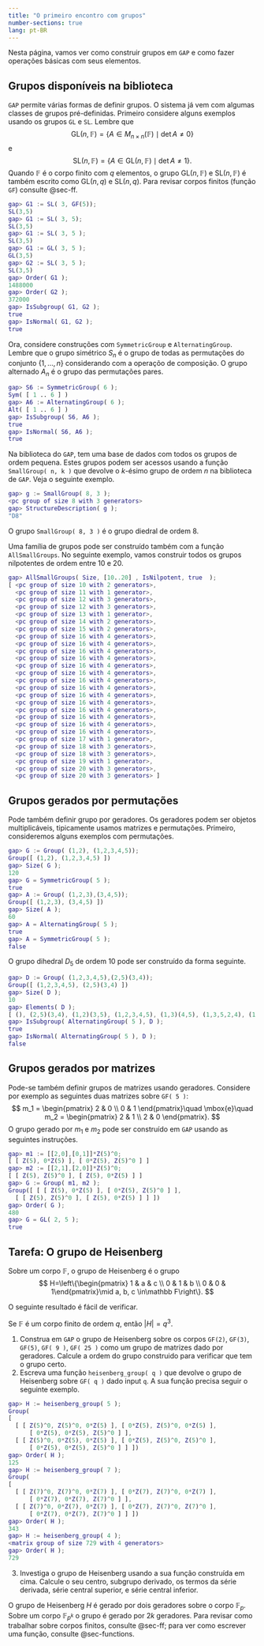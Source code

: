 ```yaml
---
title: "O primeiro encontro com grupos"
number-sections: true
lang: pt-BR
---
```


Nesta página, vamos ver como construir grupos em `GAP` e como fazer operações básicas com seus elementos.

## Grupos disponíveis na biblioteca {#sec-grupos}

:::{.subexample}
`GAP` permite várias formas de definir grupos. O sistema já vem com algumas classes de grupos pré-definidas. Primeiro considere alguns exemplos usando os grupos ``GL`` e ``SL``. Lembre que 
$$
\mbox{GL}(n,\mathbb F)=\{A\in M_{n\times n}(\mathbb F)\mid \det A\neq 0\}
$$
e
$$
\mbox{SL}(n,\mathbb F)=\{A\in \mbox{GL}(n,\mathbb F)\mid \det A\neq 1\}.
$$
Quando $\mathbb F$ é o corpo finito com $q$ elementos, o grupo $\mbox{GL}(n,\mathbb F)$ e $\mbox{SL}(n,\mathbb F)$ é também escrito como $\mbox{GL}(n,q)$ e $\mbox{SL}(n,q)$. Para revisar corpos finitos (função `GF`) consulte @sec-ff.
```matlab
gap> G1 := SL( 3, GF(5));
SL(3,5)
gap> G1 := SL( 3, 5);
SL(3,5)
gap> G1 := SL( 3, 5 );
SL(3,5)
gap> G1 := GL( 3, 5 );
GL(3,5)
gap> G2 := SL( 3, 5 );
SL(3,5)
gap> Order( G1 );
1488000
gap> Order( G2 );
372000
gap> IsSubgroup( G1, G2 );
true
gap> IsNormal( G1, G2 );
true
```

Ora, considere construções com `SymmetricGroup` e `AlternatingGroup`. Lembre que o grupo simétrico $S_n$ é o grupo de todas as permutações do conjunto $\{1,\ldots,n\}$ considerando com a operaçõo de composição. O grupo alternado $A_n$ é o grupo das permutações pares.

```matlab
gap> S6 := SymmetricGroup( 6 );
Sym( [ 1 .. 6 ] )
gap> A6 := AlternatingGroup( 6 );
Alt( [ 1 .. 6 ] )
gap> IsSubgroup( S6, A6 );
true
gap> IsNormal( S6, A6 );
true
```

Na biblioteca do `GAP`, tem uma base de dados com todos os grupos de ordem pequena. Estes grupos podem ser acessos usando a função `SmallGroup( n, k )` que devolve o $k$-ésimo grupo de ordem $n$ na biblioteca de `GAP`. Veja o seguinte exemplo.

```matlab
gap> g := SmallGroup( 8, 3 );
<pc group of size 8 with 3 generators>
gap> StructureDescription( g );
"D8"
```
O grupo `SmallGroup( 8, 3 )` é o grupo diedral de ordem 8.

Uma família de grupos pode ser construído também com a função `AllSmallGroups`. No seguinte exemplo, vamos construir todos os grupos nilpotentes de ordem entre $10$ e $20$.
```matlab
gap> AllSmallGroups( Size, [10..20] , IsNilpotent, true  );
[ <pc group of size 10 with 2 generators>, 
  <pc group of size 11 with 1 generator>, 
  <pc group of size 12 with 3 generators>, 
  <pc group of size 12 with 3 generators>, 
  <pc group of size 13 with 1 generator>, 
  <pc group of size 14 with 2 generators>, 
  <pc group of size 15 with 2 generators>, 
  <pc group of size 16 with 4 generators>, 
  <pc group of size 16 with 4 generators>, 
  <pc group of size 16 with 4 generators>, 
  <pc group of size 16 with 4 generators>, 
  <pc group of size 16 with 4 generators>, 
  <pc group of size 16 with 4 generators>, 
  <pc group of size 16 with 4 generators>, 
  <pc group of size 16 with 4 generators>, 
  <pc group of size 16 with 4 generators>, 
  <pc group of size 16 with 4 generators>, 
  <pc group of size 16 with 4 generators>, 
  <pc group of size 16 with 4 generators>, 
  <pc group of size 16 with 4 generators>, 
  <pc group of size 16 with 4 generators>, 
  <pc group of size 17 with 1 generator>, 
  <pc group of size 18 with 3 generators>, 
  <pc group of size 18 with 3 generators>, 
  <pc group of size 19 with 1 generator>, 
  <pc group of size 20 with 3 generators>, 
  <pc group of size 20 with 3 generators> ]
```
:::


## Grupos gerados por permutações

:::{.subexample}
Pode também definir grupo por geradores. Os geradores podem ser objetos multiplicáveis, tipicamente usamos matrizes e permutações. Primeiro, consideremos alguns exemplos com permutações.
```matlab
gap> G := Group( (1,2), (1,2,3,4,5));
Group([ (1,2), (1,2,3,4,5) ])
gap> Size( G );
120
gap> G = SymmetricGroup( 5 );
true
gap> A := Group( (1,2,3),(3,4,5));
Group([ (1,2,3), (3,4,5) ])
gap> Size( A );
60
gap> A = AlternatingGroup( 5 );
true
gap> A = SymmetricGroup( 5 );
false
```

O grupo dihedral $D_5$ de ordem $10$ pode ser construído da forma seguinte.
```matlab
gap> D := Group( (1,2,3,4,5),(2,5)(3,4));
Group([ (1,2,3,4,5), (2,5)(3,4) ])
gap> Size( D );
10
gap> Elements( D );
[ (), (2,5)(3,4), (1,2)(3,5), (1,2,3,4,5), (1,3)(4,5), (1,3,5,2,4), (1,4)(2,3), (1,4,2,5,3), (1,5,4,3,2), (1,5)(2,4) ]
gap> IsSubgroup( AlternatingGroup( 5 ), D );
true
gap> IsNormal( AlternatingGroup( 5 ), D );
false
```
:::

## Grupos gerados por matrizes

:::{.subexample}
Pode-se também definir grupos de matrizes usando geradores. Considere por exemplo as seguintes duas matrizes sobre `GF( 5 )`:
$$
m_1 = \begin{pmatrix} 2 & 0 \\ 0 & 1 \end{pmatrix}\quad \mbox{e}\quad m_2 = \begin{pmatrix} 2 & 1 \\ 2 & 0 \end{pmatrix}.
$$
O grupo gerado por $m_1$ e $m_2$ pode ser construído em `GAP` usando as seguintes instruções.
```matlab
gap> m1 := [[2,0],[0,1]]*Z(5)^0;
[ [ Z(5), 0*Z(5) ], [ 0*Z(5), Z(5)^0 ] ]
gap> m2 := [[2,1],[2,0]]*Z(5)^0;
[ [ Z(5), Z(5)^0 ], [ Z(5), 0*Z(5) ] ]
gap> G := Group( m1, m2 );
Group([ [ [ Z(5), 0*Z(5) ], [ 0*Z(5), Z(5)^0 ] ], 
  [ [ Z(5), Z(5)^0 ], [ Z(5), 0*Z(5) ] ] ])
gap> Order( G );
480
gap> G = GL( 2, 5 );
true
```
:::

## Tarefa: O grupo de Heisenberg

:::{.subproblem}
Sobre um corpo $\mathbb F$, o grupo de Heisenberg é o grupo 
$$
H=\left\{\begin{pmatrix} 1 & a & c \\ 0 & 1 & b \\ 0 & 0 & 1\end{pmatrix}\mid a, b, c \in\mathbb F\right\}.
$$

O seguinte resultado é fácil de verificar.

::::{#lemma-}
Se $\mathbb F$ é um corpo finito de ordem $q$, então $|H|=q^3$. 
::::

1. Construa em `GAP` o grupo de Heisenberg sobre os corpos `GF(2)`, `GF(3)`, `GF(5)`, `GF( 9 )`, `GF( 25 )` como um grupo de matrizes dado por geradores. Calcule a ordem do grupo construido para verificar que tem o grupo certo. 
2. Escreva uma função `heisenberg_group( q )` que devolve o grupo de Heisenberg  sobre `GF( q )` dado input `q`. A sua função precisa seguir o seguinte exemplo.
```matlab
gap> H := heisenberg_group( 5 );
Group(
[ 
  [ [ Z(5)^0, Z(5)^0, 0*Z(5) ], [ 0*Z(5), Z(5)^0, 0*Z(5) ], 
      [ 0*Z(5), 0*Z(5), Z(5)^0 ] ], 
  [ [ Z(5)^0, 0*Z(5), 0*Z(5) ], [ 0*Z(5), Z(5)^0, Z(5)^0 ], 
      [ 0*Z(5), 0*Z(5), Z(5)^0 ] ] ])
gap> Order( H );
125
gap> H := heisenberg_group( 7 );
Group(
[ 
  [ [ Z(7)^0, Z(7)^0, 0*Z(7) ], [ 0*Z(7), Z(7)^0, 0*Z(7) ], 
      [ 0*Z(7), 0*Z(7), Z(7)^0 ] ], 
  [ [ Z(7)^0, 0*Z(7), 0*Z(7) ], [ 0*Z(7), Z(7)^0, Z(7)^0 ], 
      [ 0*Z(7), 0*Z(7), Z(7)^0 ] ] ])
gap> Order( H );
343
gap> H := heisenberg_group( 4 );
<matrix group of size 729 with 4 generators>
gap> Order( H );
729
```

3. Investiga o grupo de Heisenberg usando a sua função construída em cima. Calcule o seu centro, subgrupo derivado, os termos da série derivada, série central superior, e série central inferior. 
:::

:::{.hint}
O grupo de Heisenberg $H$ é gerado por dois geradores sobre o corpo $\mathbb F_p$. Sobre um corpo $\mathbb F_{p^k}$ o grupo é gerado por $2k$ geradores. Para revisar como trabalhar sobre corpos finitos, consulte @sec-ff; para ver como escrever uma função, consulte @sec-functions.
:::


<!--

Para ver um grupo gerado por matrizes, considere o grupo de Heisenberg sobre $\mathbb F_5$.
```matlab
gap> F := GF( 5 );
GF(5)
gap> e := One( F );
Z(5)^0
gap> mx := [[1,1,0],[0,1,0],[0,0,1]]*e;
[ [ Z(5)^0, Z(5)^0, 0*Z(5) ], [ 0*Z(5), Z(5)^0, 0*Z(5) ], [ 0*Z(5), 0*Z(5), Z(5)^0 ] ]
gap> Display( mx );
 1 1 .
 . 1 .
 . . 1
gap> my := [[1,0,0],[0,1,1],[0,0,1]]*e;
[ [ Z(5)^0, 0*Z(5), 0*Z(5) ], [ 0*Z(5), Z(5)^0, Z(5)^0 ], [ 0*Z(5), 0*Z(5), Z(5)^0 ] ]
gap> Display( my );
 1 . .
 . 1 1
 . . 1
gap> H := Group( mx, my );
Group([ [ [ Z(5)^0, Z(5)^0, 0*Z(5) ], [ 0*Z(5), Z(5)^0, 0*Z(5) ], [ 0*Z(5), 0*Z(5), Z(5)^0 ] ], 
  [ [ Z(5)^0, 0*Z(5), 0*Z(5) ], [ 0*Z(5), Z(5)^0, Z(5)^0 ], [ 0*Z(5), 0*Z(5), Z(5)^0 ] ] ])
gap> Size( H );
125
gap> Comm( mx, my );
[ [ Z(5)^0, 0*Z(5), Z(5)^0 ], [ 0*Z(5), Z(5)^0, 0*Z(5) ], [ 0*Z(5), 0*Z(5), Z(5)^0 ] ]
gap> Display( last );
 1 . 1
 . 1 .
 . . 1
gap> IsSubgroup( SL( 3, 5 ), H );
true
gap> IsNormal( SL( 3, 5 ), H );
false
```
-->

